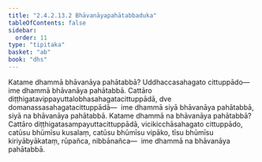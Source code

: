 ```yaml
---
title: "2.4.2.13.2 Bhāvanāyapahātabbaduka"
tableOfContents: false
sidebar:
  order: 11
type: "tipitaka"
basket: "ab"
book: "dhs"
---
```



<DynamicBreadcrumb />

<Division number="1583" book="dhs" bookNo="29" page="293">

<Paragraph number="2294" book="dhs">
Katame dhammā bhāvanāya pahātabbā? Uddhaccasahagato cittuppādo—  ime dhammā bhāvanāya pahātabbā. Cattāro diṭṭhigatavippayuttalobhasahagatacittuppādā, dve domanassasahagatacittuppādā—  ime dhammā siyā bhāvanāya pahātabbā, siyā na bhāvanāya pahātabbā.
</Paragraph>

</Division>
<Division number="1584" book="dhs" bookNo="29" page="294">

<Paragraph number="2295" book="dhs">
Katame dhammā na bhāvanāya pahātabbā? Cattāro diṭṭhigatasampayuttacittuppādā, vicikicchāsahagato cittuppādo, catūsu bhūmīsu kusalaṃ, catūsu bhūmīsu vipāko, tīsu bhūmīsu kiriyābyākataṃ, rūpañca, nibbānañca—  ime dhammā na bhāvanāya pahātabbā.
</Paragraph>
</Division>